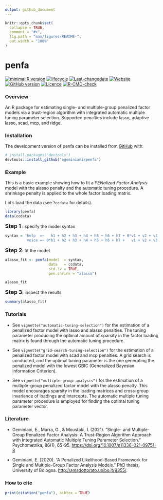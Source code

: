 ```yaml
---
output: github_document
---
```


<!-- README.md is generated from README.Rmd. Please edit that file -->

```r
knitr::opts_chunk$set(
  collapse = TRUE,
  comment = "#>",
  fig.path = "man/figures/README-",
  out.width = "100%"
)
```

# penfa

<!-- badges: start -->

[![minimal R
version](https://img.shields.io/badge/R%3E%3D-3.5.0-6666ff.svg)](https://cran.r-project.org/)
[![lifecycle](https://img.shields.io/badge/lifecycle-maturing-blue.svg)](https://lifecycle.r-lib.org/articles/stages.html)
[![Last-changedate](https://img.shields.io/badge/last%20change-`r gsub('-', '--', Sys.Date())`-brightgreen.svg)](https://github.com/egeminiani/penfa/commits/main)
[![Website](https://img.shields.io/badge/website-penfa-orange.svg?colorB=E91E63)](https://egeminiani.github.io/penfa/)
[![GitHub
version](https://img.shields.io/badge/GitHub-0.0.0.9000-orange.svg?style=flat-square)](https://github.com/egeminiani/penfa/)
[![Licence](https://img.shields.io/badge/licence-GPL--3-blue.svg)](https://www.gnu.org/licenses/gpl-3.0.en.html)
[![R-CMD-check](https://github.com/egeminiani/penfa/workflows/R-CMD-check/badge.svg)](https://github.com/egeminiani/penfa/actions)
<!-- badges: end -->

### Overview

An R package for estimating single- and multiple-group penalized factor models
via a trust-region algorithm with integrated automatic multiple tuning parameter
selection. Supported penalties include lasso, adaptive lasso, scad, mcp, and
ridge.

### Installation

The development version of penfa can be installed from
[GitHub](https://github.com/) with:

``` r
# install.packages("devtools")
devtools::install_github("egeminiani/penfa")
```
### Example

This is a basic example showing how to fit a *PENalized Factor Analysis* model
with the alasso penalty and the automatic tuning procedure. A shrinkage penalty 
is applied to the whole factor loading matrix.

Let's load the data (see `?ccdata` for details).

```r
library(penfa)
data(ccdata)
```

<font size="4">**Step 1**</font> : specify the model syntax

```r
syntax = 'help  =~   h1 + h2 + h3 + h4 + h5 + h6 + h7 + 0*v1 + v2 + v3 + v4 + v5
          voice =~ 0*h1 + h2 + h3 + h4 + h5 + h6 + h7 +   v1 + v2 + v3 + v4 + v5'
```

<font size="4">**Step 2**</font>: fit the model

```r
alasso_fit <- penfa(model  = syntax,
                    data   = ccdata,
                    std.lv = TRUE,
                    pen.shrink = "alasso")
```


```r
alasso_fit
```

<font size="4">**Step 3**</font>: inspect the results

```r
summary(alasso_fit)
```


### Tutorials

* See `vignette("automatic-tuning-selection")` for the estimation of a penalized
factor model with lasso and alasso penalties. The tuning parameter producing the
optimal amount of sparsity in the factor loading matrix is found through the
automatic tuning procedure.
 
* See `vignette("grid-search-tuning-selection")` for the estimation of a
penalized factor model with scad and mcp penalties. A grid search is conducted,
and the optimal tuning parameter is the one generating the penalized model with
the lowest GBIC (Generalized Bayesian Information Criterion).

* See `vignette("multiple-group-analysis")` for the estimation of a
multiple-group penalized factor model with the alasso penalty. This model
encourages sparsity in the loading matrices and cross-group invariance of
loadings and intercepts. The automatic multiple tuning parameter procedure is
employed for finding the optimal tuning parameter vector.


### Literature

* Geminiani, E., Marra, G., & Moustaki, I. (2021). "Single- and Multiple-Group
Penalized Factor Analysis: A Trust-Region Algorithm Approach with Integrated
Automatic Multiple Tuning Parameter Selection." Psychometrika, 86(1), 65-95. [https://doi.org/10.1007/s11336-021-09751-8](https://doi.org/10.1007/s11336-021-09751-8)

* Geminiani, E. (2020). "A Penalized Likelihood-Based Framework for Single and
Multiple-Group Factor Analysis Models." PhD thesis, University of Bologna.
[http://amsdottorato.unibo.it/9355/](http://amsdottorato.unibo.it/9355/).


### How to cite

```r
print(citation("penfa"), bibtex = TRUE)
```


